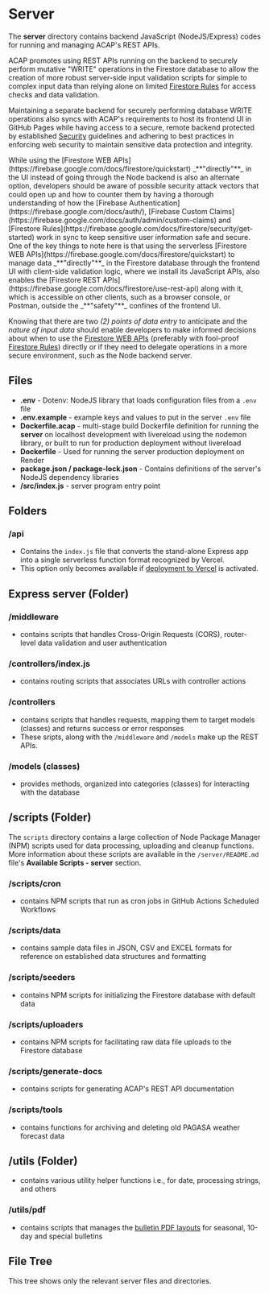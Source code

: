 
# Server

The **server** directory contains backend JavaScript (NodeJS/Express) codes for running and managing ACAP's REST APIs.

ACAP promotes using REST APIs running on the backend to securely perform mutative "WRITE" operations in the Firestore database to allow the creation of more robust server-side input validation scripts for simple to complex input data than relying alone on limited [Firestore Rules](https://firebase.google.com/docs/firestore/security/get-started) for access checks and data validation.

Maintaining a separate backend for securely performing database WRITE operations also syncs with ACAP's requirements to host its frontend UI in GitHub Pages while having access to a secure, remote backend protected by established [Security](/security) guidelines and adhering to best practices in enforcing web security to maintain sensitive data protection and integrity.

<Callout type="warning">
While using the [Firestore WEB APIs](https://firebase.google.com/docs/firestore/quickstart) _**"directly"**_ in the UI instead of going through the Node backend is also an alternate option, developers should be aware of possible security attack vectors that could open up and how to counter them by having a thorough understanding of how the [Firebase Authentication](https://firebase.google.com/docs/auth/), [Firebase Custom Claims](https://firebase.google.com/docs/auth/admin/custom-claims) and [Firestore Rules](https://firebase.google.com/docs/firestore/security/get-started) work in sync to keep sensitive user information safe and secure.
</Callout>

<Callout>
One of the key things to note here is that using the serverless [Firestore WEB APIs](https://firebase.google.com/docs/firestore/quickstart) to manage data _**"directly"**_ in the Firestore database through the frontend UI with client-side validation logic, where we install its JavaScript APIs, also enables the [Firestore REST APIs](https://firebase.google.com/docs/firestore/use-rest-api) along with it, which is accessible on other clients, such as a browser console, or Postman, outside the _**"safety"**_ confines of the frontend UI.

Knowing that there are two _(2) points of data entry_ to anticipate and the _nature of input data_ should enable developers to make informed decisions about when to use the [Firestore WEB APIs](https://firebase.google.com/docs/firestore/quickstart) (preferably with fool-proof [Firestore Rules](https://firebase.google.com/docs/firestore/security/get-started)) directly or if they need to delegate operations in a more secure environment, such as the Node backend server.
</Callout>

## Files

- **.env** - Dotenv: NodeJS library that loads configuration files from a `.env` file
- **.env.example** - example keys and values to put in the server `.env` file
- **Dockerfile.acap** - multi-stage build Dockerfile definition for running the **server** on localhost development with livereload using the nodemon library, or built to run for production deployment without livereload
- **Dockerfile** - Used for running the server production deployment on Render
- **package.json / package-lock.json** - Contains definitions of the server's NodeJS dependency libraries
- **/src/index.js** - server program entry point

## Folders

### /api

- Contains the `index.js` file that converts the stand-alone Express app into a single serverless function format recognized by Vercel.
- This option only becomes available if [deployment to Vercel](/articles/deployment-vercel) is activated.

## Express server (Folder)

### /middleware

- contains scripts that handles Cross-Origin Requests (CORS), router-level data validation and user authentication

### /controllers/index.js

- contains routing scripts that associates URLs with controller actions

### /controllers

- contains scripts that handles requests, mapping them to target models (classes) and returns success or error responses
- These sripts, along with the `/middleware` and `/models` make up the REST APIs.

### /models (classes)

- provides methods, organized into categories (classes) for interacting with the database

## /scripts (Folder)

The `scripts` directory contains a large collection of Node Package Manager (NPM) scripts used for data processing, uploading and cleanup functions. More information about these scripts are available in the `/server/README.md` file's **Available Scripts - server** section.

### /scripts/cron

- contains NPM scripts that run as cron jobs in GitHub Actions Scheduled Workflows

### /scripts/data

- contains sample data files in JSON, CSV and EXCEL formats for reference on established data structures and formatting

### /scripts/seeders

- contains NPM scripts for initializing the Firestore database with default data

### /scripts/uploaders

- contains NPM scripts for facilitating raw data file uploads to the Firestore database

### /scripts/generate-docs

- contains scripts for generating ACAP's REST API documentation

### /scripts/tools

- contains functions for archiving and deleting old PAGASA weather forecast data

## /utils (Folder)

- contains various utility helper functions i.e., for date, processing strings, and others

### /utils/pdf

- contains scripts that manages the [bulletin PDF layouts](/articles/pdf-development) for seasonal, 10-day and special bulletins


## File Tree

This tree shows only the relevant server files and directories.

<FileTree>
  <FileTree.Folder name="server" defaultOpen>
    <FileTree.Folder name="api">
      <FileTree.File name="index.js" />
    </FileTree.Folder>
    <FileTree.Folder name="src" defaultOpen>
      <FileTree.Folder name="classes" />
      <FileTree.Folder name="controllers" />
      <FileTree.Folder name="middleware" />
      <FileTree.Folder name="scripts" defaultOpen>
        <FileTree.Folder name="cron" />
        <FileTree.Folder name="data" />
        <FileTree.Folder name="generate-docs" />
        <FileTree.Folder name="pagasaexcel" />
        <FileTree.Folder name="page_indexer" />
        <FileTree.Folder name="seeders" />
        <FileTree.Folder name="tools" />
        <FileTree.Folder name="uploaders" />
      </FileTree.Folder>
      <FileTree.Folder name="utils" defaultOpen>
        <FileTree.Folder name="pdf" defaultOpen>
          <FileTree.Folder name="livereload">
            <FileTree.Folder name="public" />
            <FileTree.Folder name="templates" />
          </FileTree.Folder>
        </FileTree.Folder>
      </FileTree.Folder>
      <FileTree.File name="index.js" />
    </FileTree.Folder>
    <FileTree.File name=".env" />
    <FileTree.File name=".env.example" />
    <FileTree.File name=".dockerignore" />
    <FileTree.File name="Dockerfile" />
    <FileTree.File name="Dockerfile.acap" />
    <FileTree.File name="package-lock.json" />
    <FileTree.File name="package.json" />
  </FileTree.Folder>
</FileTree>